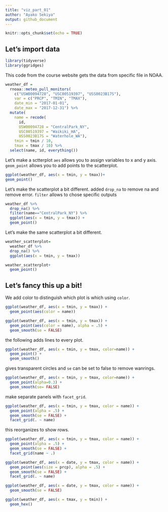 ```yaml
---
title: "viz_part_01"
author: "Ayako Sekiya"
output: github_document
---
```


```r
knitr::opts_chunk$set(echo = TRUE)
```

## Let's import data
```r
library(tidyverse)
library(ggridges)
```

This code from the course website gets the data from specific file in NOAA. 

```r
weather_df = 
  rnoaa::meteo_pull_monitors(
    c("USW00094728", "USC00519397", "USS0023B17S"),
    var = c("PRCP", "TMIN", "TMAX"), 
    date_min = "2017-01-01",
    date_max = "2017-12-31") %>%
  mutate(
    name = recode(
      id, 
      USW00094728 = "CentralPark_NY", 
      USC00519397 = "Waikiki_HA",
      USS0023B17S = "Waterhole_WA"),
    tmin = tmin / 10,
    tmax = tmax / 10) %>%
  select(name, id, everything())
```

Let's make a sctterplot
`aes` allows you to assign variables to x and y axis. `geom_point` allows you to add points to the scatterplot.

```r
ggplot(weather_df, aes(x = tmin, y = tmax))+
geom_point()
```

Let's make the scatterplot a bit different. 
added `drop_na` to remove na and remove error. 
`filter` allows to chose specific outputs

```r
weather_df %>%
  drop_na() %>%
  filter(name=="CentralPark_NY") %>%
  ggplot(aes(x = tmin, y = tmax)) + 
  geom_point()
```

Let's make the same scatterplot a bit different. 

```r
weather_scatterplot=
  weather_df %>%
  drop_na() %>%
  ggplot(aes(x = tmin, y = tmax))

weather_scatterplot+
  geom_point()
```

## Let's fancy this up a bit!

We add color to distinguish which plot is which using `color`. 

```r
ggplot(weather_df, aes(x = tmin, y = tmax)) + 
  geom_point(aes(color = name))
```

```r
ggplot(weather_df, aes(x = tmin, y = tmax)) + 
  geom_point(aes(color = name), alpha = .5) +
  geom_smooth(se = FALSE)
```

the following adds lines to every plot.

```r
ggplot(weather_df, aes(x = tmin, y = tmax, color=name)) + 
  geom_point() +
  geom_smooth()
```

gives transparent circles and `se` can be set to false to remove wanrings. 

```r
ggplot(weather_df, aes(x = tmin, y = tmax, color=name)) + 
  geom_point(alpha=0.3) +
  geom_smooth(se= FALSE)
```

make separate panels with `facet_grid`.

```r
ggplot(weather_df, aes(x = tmin, y = tmax, color = name)) + 
  geom_point(alpha = .5) +
  geom_smooth(se = FALSE) + 
  facet_grid(. ~ name)
```

this reorganizes to show rows. 

```r
ggplot(weather_df, aes(x = tmin, y = tmax, color = name)) + 
  geom_point(alpha = .5) +
  geom_smooth(se = FALSE) + 
  facet_grid(name ~ .)
```

```r
ggplot(weather_df, aes(x = date, y = tmax, color = name)) + 
  geom_point(aes(size = prcp), alpha = .5) +
  geom_smooth(se = FALSE) + 
  facet_grid(. ~ name)
```

```r
ggplot(weather_df, aes(x = date, y = tmax, color = name)) + 
  geom_smooth(se = FALSE) 
```

```r
ggplot(weather_df, aes(x = tmax, y = tmin)) + 
  geom_hex()
```

```r

```

